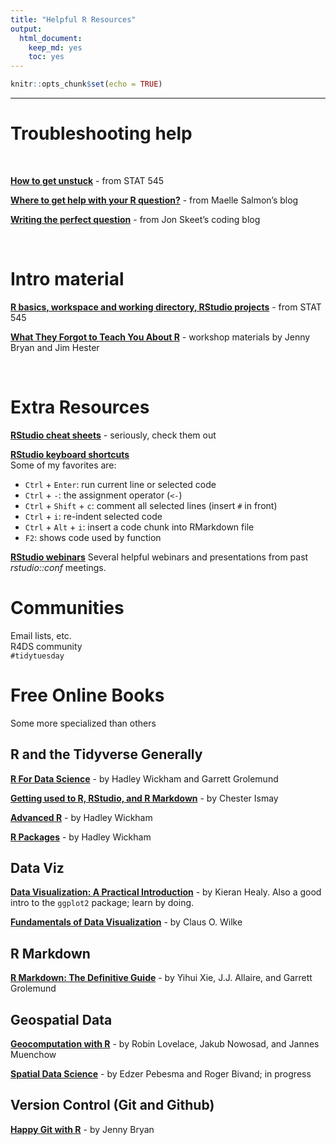 ```yaml
---
title: "Helpful R Resources"
output: 
  html_document: 
    keep_md: yes
    toc: yes
---
```


```r
knitr::opts_chunk$set(echo = TRUE)
```

***  

# Troubleshooting help  

<br>

__[How to get unstuck](http://stat545.com/help-general.html)__ - from STAT 545  


__[Where to get help with your R question?](https://masalmon.eu/2018/07/22/wheretogethelp/)__ - from Maelle Salmon's blog  

__[Writing the perfect question](https://codeblog.jonskeet.uk/2010/08/29/writing-the-perfect-question/)__ - from Jon Skeet's coding blog  


<br>  

# Intro material  

__[R basics, workspace and working directory, RStudio projects](http://stat545.com/block002_hello-r-workspace-wd-project.html)__ - from STAT 545  

__[What They Forgot to Teach You About R](https://whattheyforgot.org/)__ - workshop materials by Jenny Bryan and Jim Hester
   
<br>  

# Extra Resources  

__[RStudio cheat sheets](https://www.rstudio.com/resources/cheatsheets/)__ - seriously, check them out  


__[RStudio keyboard shortcuts](https://support.rstudio.com/hc/en-us/articles/200711853-Keyboard-Shortcuts)__  
Some of my favorites are:  

+  `Ctrl` + `Enter`: run current line or selected code  
+  `Ctrl` + `-`:  the assignment operator (`<-`)  
+  `Ctrl` + `Shift` + `c`: comment all selected lines (insert `#` in front)  
+  `Ctrl` + `i`: re-indent selected code
+  `Ctrl` + `Alt` + `i`: insert a code chunk into RMarkdown file  
+  `F2`: shows code used by function  


__[RStudio webinars](https://resources.rstudio.com/webinars)__  Several helpful webinars and presentations from past _rstudio::conf_ meetings.  


# Communities  

Email lists, etc.  
R4DS community  
`#tidytuesday`


# Free Online Books  

Some more specialized than others  

## R and the Tidyverse Generally  

__[R For Data Science](https://r4ds.had.co.nz/)__ - by Hadley Wickham and Garrett Grolemund  

__[Getting used to R, RStudio, and R Markdown](https://bookdown.org/chesterismay/rbasics/)__ - by Chester Ismay

__[Advanced R](http://adv-r.had.co.nz/)__ - by Hadley Wickham  

__[R Packages](http://r-pkgs.had.co.nz/)__ - by Hadley Wickham

## Data Viz  

__[Data Visualization: A Practical Introduction](http://socviz.co/)__ - by Kieran Healy. Also a good intro to the `ggplot2` package; learn by doing.    

__[Fundamentals of Data Visualization](https://serialmentor.com/dataviz/)__ - by Claus O. Wilke


## R Markdown  

__[R Markdown: The Definitive Guide](https://bookdown.org/yihui/rmarkdown/)__ - by Yihui Xie, J.J. Allaire, and Garrett Grolemund  


## Geospatial Data  

__[Geocomputation with R](https://geocompr.robinlovelace.net/)__ - by Robin Lovelace, Jakub Nowosad, and Jannes Muenchow  

__[Spatial Data Science](http://r-spatial.org/book)__ - by Edzer Pebesma and Roger Bivand; in progress  


## Version Control (Git and Github)  

__[Happy Git with R](http://happygitwithr.com)__ - by Jenny Bryan  

<br>
<br>

